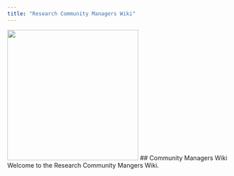 ```yaml
---
title: "Research Community Managers Wiki"
---
```


<img src="images/community-managers.png" width="300">
## Community Managers Wiki
Welcome to the Research Community Mangers Wiki.
